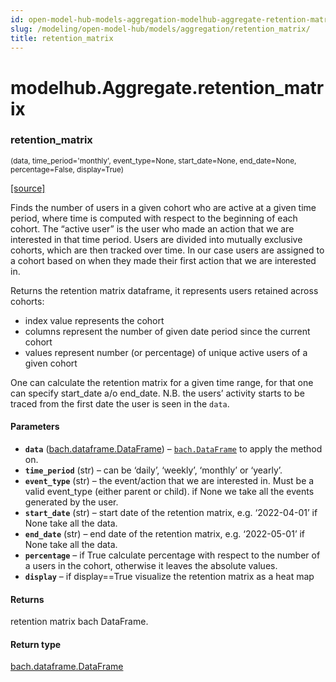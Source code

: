 ```yaml
---
id: open-model-hub-models-aggregation-modelhub-aggregate-retention-matrix
slug: /modeling/open-model-hub/models/aggregation/retention_matrix/
title: retention_matrix
---
```


# modelhub.Aggregate.retention_matrix

<div className="method">

### <span className="name">retention_matrix</span>

<small className="parameter-list">(<span className="parameter" id="data">data</span>, <span className="parameter" id="time_period">time_period='monthly'</span>, <span className="parameter" id="event_type">event_type=None</span>, <span className="parameter" id="start_date">start_date=None</span>, <span className="parameter" id="end_date">end_date=None</span>, <span className="parameter" id="percentage">percentage=False</span>, <span className="parameter" id="display">display=True</span>)</small>


&#8203;<span className="view-source">[[source]](https://github.com/objectiv/objectiv-analytics/blob/mainon3.8/site-packages/modelhub/aggregate.py)</span>

<div className="content">

Finds the number of users in a given cohort who are active at a given time
period, where time is computed with respect to the beginning of each cohort.
The “active user” is the user who made an action that we are interested in
that time period.
Users are divided into mutually exclusive cohorts, which are then
tracked over time. In our case users are assigned to a cohort based on
when they made their first action that we are interested in.

Returns the retention matrix dataframe, it represents users retained across cohorts:

* index value represents the cohort
* columns represent the number of given date period since the current cohort
* values represent number (or percentage) of unique active users of a given cohort

One can calculate the retention matrix for a given time range, for that
one can specify start_date a/o end_date.
N.B. the users’ activity starts to be traced from the first date the user is seen in the `data`.


#### Parameters

* **`data`** ([bach.dataframe.DataFrame](/modeling/bach/api-reference/DataFrame/bach.DataFrame.mdx)) – [`bach.DataFrame`](/modeling/bach/api-reference/DataFrame/bach.DataFrame.mdx) to apply the method on.
* **`time_period`** (str) – can be ‘daily’, ‘weekly’, ‘monthly’ or ‘yearly’.
* **`event_type`** (str) – the event/action that we are interested in.
Must be a valid event_type (either parent or child).
if None we take all the events generated by the user.
* **`start_date`** (str) – start date of the retention matrix, e.g. ‘2022-04-01’
if None take all the data.
* **`end_date`** (str) – end date of the retention matrix, e.g. ‘2022-05-01’
if None take all the data.
* **`percentage`** – if True calculate percentage with respect to the number of a users
in the cohort, otherwise it leaves the absolute values.
* **`display`** – if display==True visualize the retention matrix as a heat map



#### Returns

retention matrix bach DataFrame.



#### Return type

[bach.dataframe.DataFrame](/modeling/bach/api-reference/DataFrame/bach.DataFrame.mdx)





<VimeoPlayer id="product-demo-retention-matrix" videoId="723381969" paddingBottom="58.25%" />


</div>


</div>
